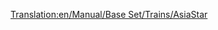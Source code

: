 [[Translation:en/Manual/Base Set/Trains/AsiaStar]]
{{en/Trains|Image=[[File:en/Asiastar.png]]
|Name="AsiaStar"
|Cost=£50,390 ($100,780)
|Speed=265 km/h (165 mph)
|Weight=94 t
|Power=8,000 hp (5.966 kW)
|Annual=£3,514 ($7,028)
|Designed=1992
|Lifespan=25
|Capacity=N/A
|Description=This is the fastest [[en/Manual/Base Set/Electrified railways|electric-rail]] locomotive in the game.  It comes as a pair of high-power electric locomotives - one on each end of the train.
|Real-life=This train is the Transport Tycoon equivalent of the [https://www.wikipedia.org/wiki/British Rail Class 373 Eurostar (class 373)] train (which serves the Channel Tunnel), and later [https://www.wikipedia.org/wiki/TGV TGV] models.
}}